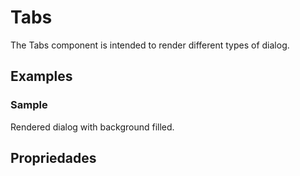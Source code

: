 
<Meta of={TabsStories} />

# Tabs

The Tabs component is intended to render different types of dialog.

<Primary />

## Examples

### Sample

Rendered dialog with background filled.

<Canvas>
  <Story of={TabsStories.Sample} />
</Canvas>

## Propriedades

<Controls />